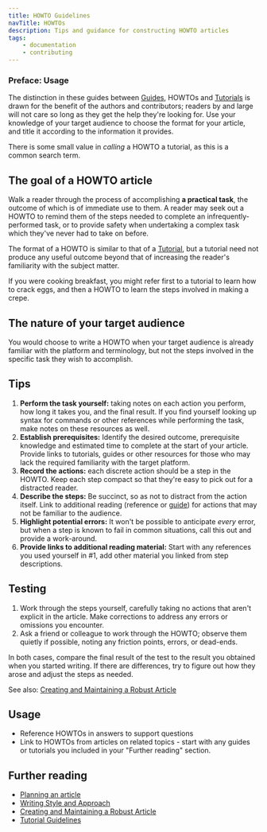 ```yaml
---
title: HOWTO Guidelines
navTitle: HOWTOs
description: Tips and guidance for constructing HOWTO articles
tags:
    - documentation
    - contributing
---
```


### Preface: Usage
The distinction in these guides between [Guides](guide), HOWTOs and [Tutorials](tutorial) is drawn for the benefit of the authors and contributors; readers by and large will not care so long as they get the help they're looking for. Use your knowledge of your target audience to choose the format for your article, and title it according to the information it provides. 

There is some small value in *calling* a HOWTO a tutorial, as this is a common search term.

## The goal of a HOWTO article

Walk a reader through the process of accomplishing **a practical task**, the outcome of which is of immediate use to them. A reader may seek out a HOWTO to remind them of the steps needed to complete an infrequently-performed task, or to provide safety when undertaking a complex task which they've never had to take on before. 

The format of a HOWTO is similar to that of a [Tutorial](tutorial), but a tutorial need not produce any useful outcome beyond that of increasing the reader's familiarity with the subject matter.

If you were cooking breakfast, you might refer first to a tutorial to learn how to crack eggs, and then a HOWTO to learn the steps involved in making a crepe.

## The nature of your target audience

You would choose to write a HOWTO when your target audience is already familiar with the platform and terminology, but not the steps involved in the specific task they wish to accomplish.

## Tips

1. **Perform the task yourself:** taking notes on each action you perform, how long it takes you, and the final result. If you find yourself looking up syntax for commands or other references while performing the task, make notes on these resources as well.
2. **Establish prerequisites:** Identify the desired outcome, prerequisite knowledge and estimated time to complete at the start of your article. Provide links to tutorials, guides or other resources for those who may lack the required familiarity with the target platform. 
3. **Record the actions:** each discrete action should be a step in the HOWTO. Keep each step compact so that they're easy to pick out for a distracted reader. 
4. **Describe the steps:** Be succinct, so as not to distract from the action itself. Link to additional reading (reference or [guide](guide)) for actions that may not be familiar to the audience.
5. **Highlight potential errors:** It won't be possible to anticipate *every* error, but when a step is known to fail in common situations, call this out and provide a work-around.
6. **Provide links to additional reading material:** Start with any references you used yourself in #1, add other material you linked from step descriptions.

## Testing

1. Work through the steps yourself, carefully taking no actions that aren't explicit in the article. Make corrections to address any errors or omissions you encounter.
2. Ask a friend or colleague to work through the HOWTO; observe them quietly if possible, noting any friction points, errors, or dead-ends.

In both cases, compare the final result of the test to the result you obtained when you started writing. If there are differences, try to figure out how they arose and adjust the steps as needed.

See also: [Creating and Maintaining a Robust Article](robustness)

## Usage

- Reference HOWTOs in answers to support questions
- Link to HOWTOs from articles on related topics - start with any guides or tutorials you included in your "Further reading" section.

## Further reading

- [Planning an article](article_planning)
- [Writing Style and Approach](style)
- [Creating and Maintaining a Robust Article](robustness)
- [Tutorial Guidelines](tutorial)
